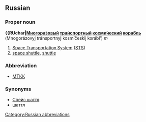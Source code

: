 ==Russian==
[[Category:Russian abbreviations]]
===Proper noun===
'''{{RUchar|[[многоразовый|Многора́зовый]] [[транспортный|тра́нспортный]] [[космический|косми́ческий]] [[корабль|кора́бль]]''' (Mnogorázovyj tránsportnyj kosmíčeskij korábl’) ''m''

#[[Space Transportation System]] ([[STS]])
#[[space shuttle]], [[shuttle]]

===Abbreviation===
*[[МТКК]]

===Synonyms===
*[[Спейс шаттл]]
*[[шаттл]]